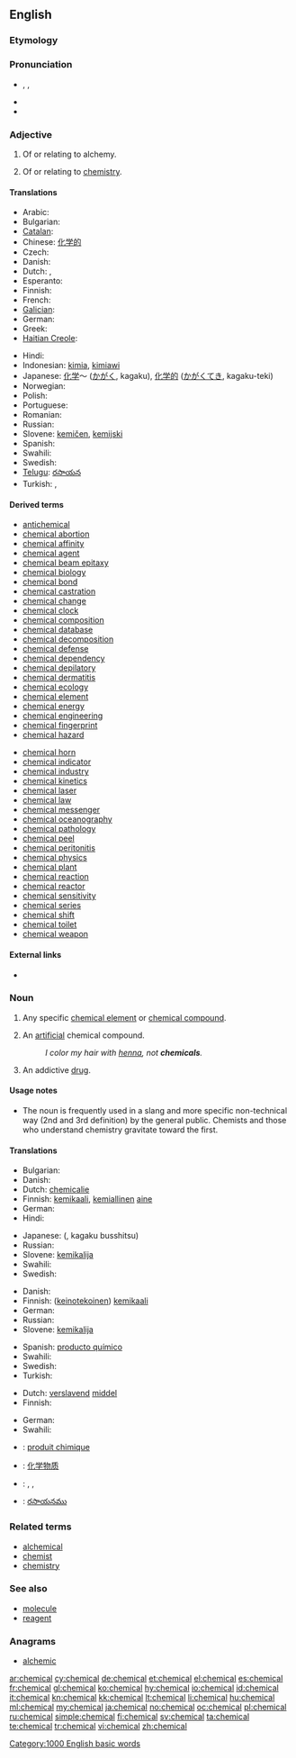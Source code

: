 ==English==

===Etymology===
{{suffix|chemic|al|t1=alchemy|t2=related to}}

===Pronunciation===
* {{enPR|kĕm'ĭk-əl}}, {{IPA|/ˈkɛmɪkəl/}}, {{SAMPA|/"kemIk@l/}}
* {{audio|en-us-chemical.ogg|Audio (US)}}
* {{rhymes|emɪkəl}}

===Adjective===
{{en-adj|-}}

# {{obsolete}} Of or relating to alchemy.
# Of or relating to [[chemistry]].

====Translations====
{{trans-top|relating to chemistry}}
* Arabic: {{t|ar|كيمياوي|m|tr=keemyawee|sc=Arab}}
* Bulgarian: {{t|bg|химически}}
* [[Catalan]]: {{t+|ca|químic}}
* Chinese: [[化学的]]
* Czech: {{t+|cs|chemický}}
* Danish: {{t-|da|kemisk}}
* Dutch: {{t+|nl|chemisch}}, {{t+|nl|scheikundig}}
* Esperanto: {{t|eo|kemia}}
* Finnish: {{t+|fi|kemiallinen}}
* French: {{t+|fr|chimique}}
* [[Galician]]: {{t+|gl|químico|xs=Galician}}
* German: {{t+|de|chemisch}}
* Greek: {{t+|el|χημικός}}
* [[Haitian Creole]]: {{tø|ht|chimik}}
{{trans-mid}}
* Hindi: {{t|hi|रासायनिक|tr=rāsāynik|xs=Hindi}}
* Indonesian: [[kimia]], [[kimiawi]]
* Japanese: [[化学]]～ ([[かがく]], kagaku), [[化学的]] ([[かがく]]てき, kagaku-teki)
* Norwegian: {{t+|no|kjemisk}}
* Polish: {{t+|pl|chemiczny}}
* Portuguese: {{t+|pt|químico}}
* Romanian: {{t+|ro|chimic}}
* Russian: {{t+|ru|химический|tr=χimíčeskij}}
* Slovene: [[kemičen]], [[kemijski]]
* Spanish: {{t+|es|químico}}
* Swahili: {{t+|sw|kemikali|xs=Swahili}}
* Swedish: {{t+|sv|kemisk}}
* [[Telugu]]: [[రసాయన]]
* Turkish: {{t+|tr|kimyasal}}, {{t+|tr|kimyevî}}
{{trans-bottom}}

====Derived terms====
{{top2}}
* [[antichemical]]
* [[chemical abortion]]
* [[chemical affinity]]
* [[chemical agent]]
* [[chemical beam epitaxy]]
* [[chemical biology]]
* [[chemical bond]]
* [[chemical castration]]
* [[chemical change]]
* [[chemical clock]]
* [[chemical composition]]
* [[chemical database]]
* [[chemical decomposition]]
* [[chemical defense]]
* [[chemical dependency]]
* [[chemical depilatory]]
* [[chemical dermatitis]]
* [[chemical ecology]]
* [[chemical element]]
* [[chemical energy]]
* [[chemical engineering]]
* [[chemical fingerprint]]
* [[chemical hazard]]
{{mid2}}
* [[chemical horn]]
* [[chemical indicator]]
* [[chemical industry]]
* [[chemical kinetics]]
* [[chemical laser]]
* [[chemical law]]
* [[chemical messenger]]
* [[chemical oceanography]]
* [[chemical pathology]]
* [[chemical peel]]
* [[chemical peritonitis]]
* [[chemical physics]]
* [[chemical plant]]
* [[chemical reaction]]
* [[chemical reactor]]
* [[chemical sensitivity]]
* [[chemical series]]
* [[chemical shift]]
* [[chemical toilet]]
* [[chemical weapon]]
{{bottom}}

====External links====
* {{pedialite|Chemistry}}

===Noun===
{{en-noun}}

# {{chemistry|sciences}} Any specific [[chemical element]] or [[chemical compound]].
# An [[artificial]] chemical compound.
#: ''I color my hair with [[henna]], not '''chemicals'''.''
# {{slang}} An addictive [[drug]].

====Usage notes====
* The noun is frequently used in a slang and more specific non-technical way (2nd and 3rd definition) by the general public. Chemists and those who understand chemistry gravitate toward the first.

====Translations====
{{trans-top|any specific element or chemical compound}}
* Bulgarian: {{t|bg|химикал|m}}
* Danish: {{t-|da|kemikalie|n}}
* Dutch: [[chemicalie]] {{f}}
* Finnish: [[kemikaali]], [[kemiallinen]] [[aine]]
* German: {{t+|de|Chemikalie|f}}
* Hindi: {{t|hi|रसायन|m|tr=rasāyan|xs=Hindi}}
{{trans-mid}}
* Japanese: {{Jpan|[[化学物質]]}} ({{Jpan|[[かがくぶっしつ]]}}, kagaku busshitsu)
* Russian: {{t|ru|химическое соединение|n|tr=χimíčeskoje sojedinénije|sc=Cyrl}}
* Slovene: [[kemikalija]] {{f}}
* Swahili: {{t+|sw|kemikali|xs=Swahili}}
* Swedish: {{t-|sv|kemikalie|c}}
{{trans-bottom}}

{{trans-top|an artificial chemical compound}}
* Danish: {{t-|da|kemikalie|n}}
* Finnish: ([[keinotekoinen]]) [[kemikaali]]
* German: {{t+|de|Chemikalie|f}}
* Russian: {{t|ru|химическое соединение|n|tr=ximíčeskoje sojedinénije|sc=Cyrl}}
* Slovene: [[kemikalija]] {{f}}
{{trans-mid}}
* Spanish: [[producto químico]] {{m}}
* Swahili: {{t+|sw|kemikali|xs=Swahili}}
* Swedish: {{t-|sv|kemikalie|c}}
* Turkish: {{t|tr|kimyasal}}
{{trans-bottom}}

{{trans-top|an addictive drug}}
* Dutch: [[verslavend]] [[middel]] {{n}}
* Finnish: {{t-|fi|kova huume}}
{{trans-mid}}
* German: {{t+|de|Chemikalie|f}}
* Swahili: {{t+|sw|kemikali|xs=Swahili}}
{{trans-bottom}}

{{checktrans-top}}
* {{ttbc|fr}}: [[produit chimique]] {{m}}
{{trans-mid}}
* {{ttbc|cmn}}: [[化学物质]]
* {{ttbc|no}}: {{t|no|kjemikal|n}}, {{t|no|kjemikalie|m}}, {{t|no|kjemikalium|n}}
* {{ttbc|te}}: [[రసాయనము]]
{{trans-bottom}}

===Related terms===
* [[alchemical]]
* [[chemist]]
* [[chemistry]]

===See also===
* [[molecule]]
* [[reagent]]

===Anagrams===
* [[alchemic#English|alchemic]]

[[Category:1000 English basic words]]

[[ar:chemical]]
[[cy:chemical]]
[[de:chemical]]
[[et:chemical]]
[[el:chemical]]
[[es:chemical]]
[[fr:chemical]]
[[gl:chemical]]
[[ko:chemical]]
[[hy:chemical]]
[[io:chemical]]
[[id:chemical]]
[[it:chemical]]
[[kn:chemical]]
[[kk:chemical]]
[[lt:chemical]]
[[li:chemical]]
[[hu:chemical]]
[[ml:chemical]]
[[my:chemical]]
[[ja:chemical]]
[[no:chemical]]
[[oc:chemical]]
[[pl:chemical]]
[[ru:chemical]]
[[simple:chemical]]
[[fi:chemical]]
[[sv:chemical]]
[[ta:chemical]]
[[te:chemical]]
[[tr:chemical]]
[[vi:chemical]]
[[zh:chemical]]